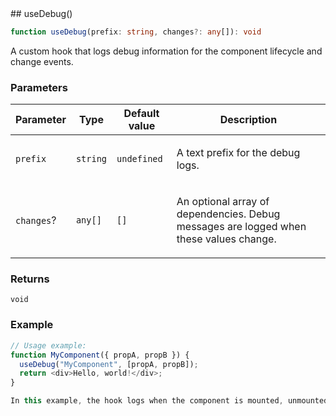 
[//]: # (Do not edit directly)
[//]: # (Generated by the Cocokits TypeDoc custom theme on Tue Mar 25 2025)



<Meta title='Utils/Use Debug'/>
<MdxPage breadcrumb='Utils' title='Use Debug' tocItems={tocItems} hideThemeSwitcher={true}>
<div>
</div><div id="selection_usedebug">
## useDebug()

```ts
function useDebug(prefix: string, changes?: any[]): void
```

A custom hook that logs debug information for the component lifecycle and change events.

### Parameters

<div class="arg-type-table-wrapper">
<table class="arg-type-table arg-type-table--full-width">
<thead>
<tr>
<th>Parameter</th>
<th>Type</th>
<th>Default value</th>
<th class="description-column">Description</th>
</tr>
</thead>
<tbody>
<tr>
<td>

`prefix`

</td>
<td>

`string`

</td>
<td>

`undefined`

</td>
<td>

A text prefix for the debug logs.

</td>
</tr>
<tr>
<td>

`changes`?

</td>
<td>

`any[]`

</td>
<td>

`[]`

</td>
<td>

An optional array of dependencies. Debug messages are logged when these values change.

</td>
</tr>
</tbody>
</table>
</div>

### Returns

`void`

### Example

```ts
// Usage example:
function MyComponent({ propA, propB }) {
  useDebug("MyComponent", [propA, propB]);
  return <div>Hello, world!</div>;
}

In this example, the hook logs when the component is mounted, unmounted, and whenever the values in `changes` update.
```

</div>
</MdxPage>
